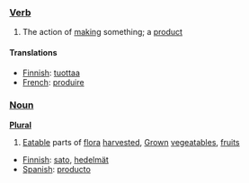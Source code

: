 ===[[Verb]]===

#The action of [[make|making]] something; a [[product]]

====Translations====
*[[Finnish]]: [[tuottaa]]
*[[French]]: [[produire]]

===[[Noun]]===
'''[[Plural]]'''

#[[Eatable]] parts of [[flora]] [[harvest]]ed, [[Grow]]n [[vegeatable]]s, [[fruit]]s

*[[Finnish]]: [[sato]], [[hedelmät]]
*[[Spanish]]: [[producto]]